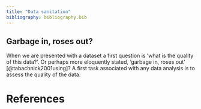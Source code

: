 ```yaml
---
title: "Data sanitation"
bibliography: bibliography.bib
---
```


## Garbage in, roses out?

When we are presented with a dataset a first question is 'what is the quality of this data?'.
Or perhaps more eloquently stated, 'garbage in, roses out' [@tabachnick2001using]?
A first task associated with any data analysis is to assess the quality of the data.


# References


